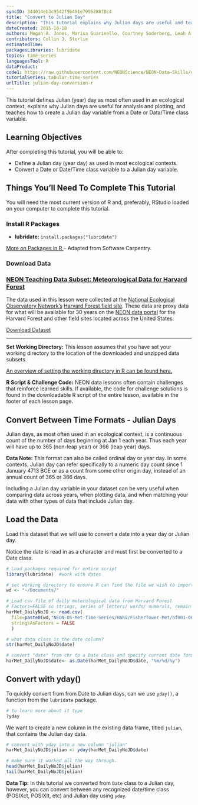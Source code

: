 ```yaml
---
syncID: 344014eb3c9542f9b491e7955288f8c4
title: "Convert to Julian Day"
description: "This tutorial explains why Julian days are useful and teaches how to create a Julian day variable from a Date or Data/Time class variable."
dateCreated: 2015-10-18
authors: Megan A. Jones, Marisa Guarinello, Courtney Soderberg, Leah A. Wasser
contributors: Collin J. Storlie
estimatedTime:
packagesLibraries: lubridate
topics: time-series
languagesTool: R
dataProduct:
code1: https://raw.githubusercontent.com/NEONScience/NEON-Data-Skills/dev-aten/tutorials/R/R-skills/intro-to-time-series/Convert-to-Julian-Day-In-R/Convert-to-Julian-Day-In-R.R
tutorialSeries: tabular-time-series
urlTitle: julian-day-conversion-r
---
```


This tutorial defines Julian (year) day as most often used in an ecological 
context, explains why Julian days are useful for analysis and plotting, and 
teaches how to create a Julian day variable from a Date or Data/Time class 
variable.

<div id="ds-objectives" markdown="1">

## Learning Objectives
After completing this tutorial, you will be able to:

 * Define a Julian day (year day) as used in most ecological 
 contexts.
 * Convert a Date or Date/Time class variable to a Julian day
 variable.

## Things You’ll Need To Complete This Tutorial
You will need the most current version of R and, preferably, RStudio loaded on your computer to complete this tutorial.

### Install R Packages

* **lubridate:** `install.packages("lubridate")`

<a href="https://www.neonscience.org/packages-in-r" target="_blank"> More on Packages in R </a>– Adapted from Software Carpentry.

### Download Data 
<h3> <a href="https://ndownloader.figshare.com/files/3701572" > NEON Teaching Data Subset: Meteorological Data for Harvard Forest</a></h3>

The data used in this lesson were collected at the 
<a href="https://www.neonscience.org/" target="_blank"> National Ecological Observatory Network's</a> 
<a href="https://www.neonscience.org/field-sites/field-sites-map/HARV" target="_blank"> Harvard Forest field site</a>. 
These data are proxy data for what will be available for 30 years on the
 <a href="http://data.neonscience.org/" target="_blank">NEON data portal</a>
for the Harvard Forest and other field sites located across the United States.

<a href="https://ndownloader.figshare.com/files/3701572" class="link--button link--arrow"> Download Dataset</a>





****
**Set Working Directory:** This lesson assumes that you have set your working 
directory to the location of the downloaded and unzipped data subsets. 

<a href="https://www.neonscience.org/set-working-directory-r" target="_blank"> An overview
of setting the working directory in R can be found here.</a>

**R Script & Challenge Code:** NEON data lessons often contain challenges that reinforce 
learned skills. If available, the code for challenge solutions is found in the
downloadable R script of the entire lesson, available in the footer of each lesson page.


</div>

## Convert Between Time Formats - Julian Days
Julian days, as most often used in an ecological context, is a continuous count 
of the number of days beginning at Jan 1 each year. Thus each year will have up 
to 365 (non-leap year) or 366 (leap year) days. 

<div id="ds-dataTip" markdown="1">
<i class="fa fa-star"></i>**Data Note:** This format can also be called ordinal
day or year day. In some contexts, Julian day can refer specifically to a 
numeric day count since 1 January 4713 BCE or as a count from some other origin 
day, instead of an annual count of 365 or 366 days.
</div>

Including a Julian day variable in your dataset can be very useful when
comparing data across years, when plotting data, and when matching your data
with other types of data that include Julian day. 

## Load the Data
Load this dataset that we will use to convert a date into a year day or Julian 
day. 

Notice the date is read in as a character and must first be converted to a Date
class.

```r

# Load packages required for entire script
library(lubridate)  #work with dates

# set working directory to ensure R can find the file we wish to import
wd <- "~/Documents/"

# Load csv file of daily meterological data from Harvard Forest
# Factors=FALSE so strings, series of letters/ words/ numerals, remain characters
harMet_DailyNoJD <- read.csv(
  file=paste0(wd,"NEON-DS-Met-Time-Series/HARV/FisherTower-Met/hf001-06-daily-m-NoJD.csv"),
  stringsAsFactors = FALSE
  )

# what data class is the date column? 
str(harMet_DailyNoJD$date)

# convert "date" from chr to a Date class and specify current date format
harMet_DailyNoJD$date<- as.Date(harMet_DailyNoJD$date, "%m/%d/%y")
```

## Convert with yday()
To quickly convert from from Date to Julian days, can we use `yday()`, a 
function from the `lubridate` package. 

```r
# to learn more about it type
?yday
```

We want to create a new column in the existing data frame, titled `julian`, that
contains the Julian day data.  

``` r
# convert with yday into a new column "julian"
harMet_DailyNoJD$julian <- yday(harMet_DailyNoJD$date)  

# make sure it worked all the way through. 
head(harMet_DailyNoJD$julian) 
tail(harMet_DailyNoJD$julian)

```

<div id="ds-dataTip" markdown="1">
<i class="fa fa-star"></i> **Data Tip:**  In this tutorial we converted from
`Date` class to a Julian day, however, you can convert between any recognized
date/time class (POSIXct, POSIXlt, etc) and Julian day using `yday`.  
</div>

